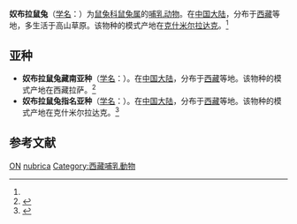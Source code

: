 {{Speciesbox
| name = 奴布拉鼠兔
| status = LC | status_system = iucn3.1
| status_ref = <ref name=iucn>{{IUCN2010|version=2010.3| assessors = Smith, A.T. & Boyer, A. F. | year  = 2008 | id = 15051 | title = Ochotona nubrica |downloaded = 2010-9-15}}</ref>
| image = 
| genus = Ochotona
| species = nubrica
| authority = (Thomas 1922)<ref name='id1245'>{{cite web| url =http://www.bioinfo.cn/db05/BjdwSpecies.php?action=view&id=1245| title =奴布拉鼠兔| work =《中国动物物种编目数据库》| publisher =中国科学院微生物研究所| author =中国科学院动物研究所| accessdate =2009-04-04| deadurl =yes| archiveurl =https://web.archive.org/web/20160305062600/http://www.bioinfo.cn/db05/BjdwSpecies.php?action=view&id=1245| archivedate =2016-03-05}}</ref>
}}

'''奴布拉鼠兔'''（[[学名|学名]]：{{lang|la|''Ochotona nubrica''}}）为[[鼠兔科|鼠兔科]][[鼠兔属|鼠兔属]]的[[哺乳动物|哺乳动物]]。在[[中国大陆|中国大陆]]，分布于[[西藏|西藏]]等地，多生活于高山草原。该物种的模式产地在[[克什米尔|克什米尔]][[拉达克|拉达克]]。<ref name='id1245'/>

== 亚种 ==
*'''奴布拉鼠兔藏南亚种'''（[[学名|学名]]：{{lang|la|''Ochotona nubrica lhasaensis''}}）。在[[中国大陆|中国大陆]]，分布于[[西藏|西藏]]等地。该物种的模式产地在西藏拉萨。<ref name='id1246'>{{cite web| url =http://www.bioinfo.cn/db05/BjdwSpecies.php?action=view&id=1246| title =奴布拉鼠兔藏南亚种| work =《中国动物物种编目数据库》| publisher =中国科学院微生物研究所| author =中国科学院动物研究所| accessdate =2009-04-04| deadurl =yes| archiveurl =https://web.archive.org/web/20160305030937/http://www.bioinfo.cn/db05/BjdwSpecies.php?action=view&id=1246| archivedate =2016-03-05}}</ref>
*'''奴布拉鼠兔指名亚种'''（[[学名|学名]]：{{lang|la|''Ochotona nubrica nubrica''}}）。在[[中国大陆|中国大陆]]，分布于[[西藏|西藏]]等地。该物种的模式产地在克什米尔拉达克。<ref name='id1247'>{{cite web| url =http://www.bioinfo.cn/db05/BjdwSpecies.php?action=view&id=1247| title =奴布拉鼠兔指名亚种| work =《中国动物物种编目数据库》| publisher =中国科学院微生物研究所| author =中国科学院动物研究所| accessdate =2009-04-04| deadurl =yes| archiveurl =https://web.archive.org/web/20160305065443/http://www.bioinfo.cn/db05/BjdwSpecies.php?action=view&id=1247| archivedate =2016-03-05}}</ref>

== 参考文献 ==
{{reflist}}
{{Taxonbar|from=Q311579}}

[[Category:IUCN红色名录无危物种|ON]]
[[Category:鼠兔属|nubrica]]
[[Category:西藏哺乳動物|Category:西藏哺乳動物]]


{{mammal-stub}}